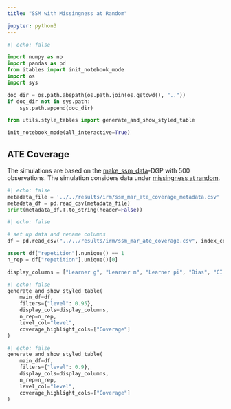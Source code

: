 ```yaml
---
title: "SSM with Missingness at Random"

jupyter: python3
---
```


```python
#| echo: false

import numpy as np
import pandas as pd
from itables import init_notebook_mode
import os
import sys

doc_dir = os.path.abspath(os.path.join(os.getcwd(), ".."))
if doc_dir not in sys.path:
    sys.path.append(doc_dir)

from utils.style_tables import generate_and_show_styled_table

init_notebook_mode(all_interactive=True)
```

## ATE Coverage

The simulations are based on the [make_ssm_data](https://docs.doubleml.org/stable/api/generated/doubleml.datasets.make_ssm_data.html)-DGP with $500$ observations. The simulation considers data under [missingness at random](https://docs.doubleml.org/stable/guide/models.html#missingness-at-random).

::: {.callout-note title="Metadata"  collapse="true"}

```python
#| echo: false
metadata_file = '../../results/irm/ssm_mar_ate_coverage_metadata.csv'
metadata_df = pd.read_csv(metadata_file)
print(metadata_df.T.to_string(header=False))
```

:::


```python
#| echo: false

# set up data and rename columns
df = pd.read_csv("../../results/irm/ssm_mar_ate_coverage.csv", index_col=None)

assert df["repetition"].nunique() == 1
n_rep = df["repetition"].unique()[0]

display_columns = ["Learner g", "Learner m", "Learner pi", "Bias", "CI Length", "Coverage"]
```

```python
#| echo: false
generate_and_show_styled_table(
    main_df=df,
    filters={"level": 0.95},
    display_cols=display_columns,
    n_rep=n_rep,
    level_col="level",
    coverage_highlight_cols=["Coverage"]
)
```

```python
#| echo: false
generate_and_show_styled_table(
    main_df=df,
    filters={"level": 0.9},
    display_cols=display_columns,
    n_rep=n_rep,
    level_col="level",
    coverage_highlight_cols=["Coverage"]
)
```
